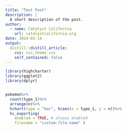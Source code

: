 ```yaml
---
title: "Test Post"
description: |
  A short description of the post.
author:
  - name: Catalyst California
    url: catalystcalifornia.org
date: 2024-02-14
output:
  distill::distill_article:
    css: css_theme.css
    self_contained: false
---
```


```r

library(highcharter)
library(ggplot2)
library(dplyr)


pokemon%>%
  count(type_1)%>%
  arrange(n)%>%
  hchart(type = "bar", hcaes(x = type_1, y = n))%>%  
  hc_exporting(
    enabled = TRUE, # always enabled
    filename = "custom-file-name" )
  

```



